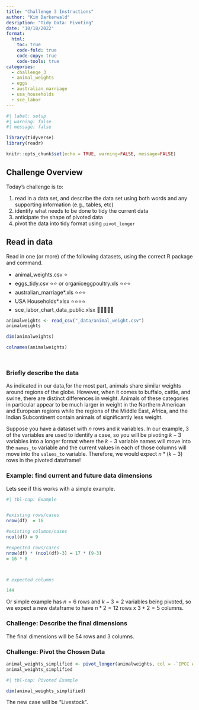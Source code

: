 ```yaml
---
title: "Challenge 3 Instructions"
author: "Kim Darkenwald"
desription: "Tidy Data: Pivoting"
date: "10/18/2022"
format:
  html:
    toc: true
    code-fold: true
    code-copy: true
    code-tools: true
categories:
  - challenge_3
  - animal_weights
  - eggs
  - australian_marriage
  - usa_households
  - sce_labor
---
```


```r
#| label: setup
#| warning: false
#| message: false

library(tidyverse)
library(readr)

knitr::opts_chunk$set(echo = TRUE, warning=FALSE, message=FALSE)
```

## Challenge Overview

Today's challenge is to:

1.  read in a data set, and describe the data set using both words and any supporting information (e.g., tables, etc)
2.  identify what needs to be done to tidy the current data
3.  anticipate the shape of pivoted data
4.  pivot the data into tidy format using `pivot_longer`

## Read in data

Read in one (or more) of the following datasets, using the correct R package and command.

-   animal_weights.csv ⭐
-   eggs_tidy.csv ⭐⭐ or organiceggpoultry.xls ⭐⭐⭐
-   australian_marriage\*.xls ⭐⭐⭐
-   USA Households\*.xlsx ⭐⭐⭐⭐
-   sce_labor_chart_data_public.xlsx 🌟🌟🌟🌟🌟

```r
animalweights <- read_csv("_data/animal_weight.csv")
animalweights

dim(animalweights)

colnames(animalweights)




```

### Briefly describe the data

As indicated in our data,for the most part, animals share similar weights around regions of the globe. However, when it comes to buffalo, cattle, and swine, there are distinct differences in weight.  Animals of these categories in particular appear to be much larger in weight in the Northern American and European regions while the regions of the Middle East, Africa, and the Indian Subcontinent contain animals of significantly less weight. 


Suppose you have a dataset with $n$ rows and $k$ variables. In our example, 3 of the variables are used to identify a case, so you will be pivoting $k-3$ variables into a longer format where the $k-3$ variable names will move into the `names_to` variable and the current values in each of those columns will move into the `values_to` variable. Therefore, we would expect $n * (k-3)$ rows in the pivoted dataframe!

### Example: find current and future data dimensions

Lets see if this works with a simple example.

```r
#| tbl-cap: Example


#existing rows/cases
nrow(df)  = 16

#existing columns/cases
ncol(df) = 9

#expected rows/cases
nrow(df) * (ncol(df)-3) = 17 * (9-3)
= 16 * 8



# expected columns 

144


```

Or simple example has $n = 6$ rows and $k - 3 = 2$ variables being pivoted, so we expect a new dataframe to have $n * 2 = 12$ rows x $3 + 2 = 5$ columns.

### Challenge: Describe the final dimensions

The final dimensions will be 54 rows and 3 columns.

### Challenge: Pivot the Chosen Data

```r
animal_weights_simplified <- pivot_longer(animalweights, col = -`IPCC Area`, names_to = "Livestock", values_to = "Weight")
animal_weights_simplified

```


```r
#| tbl-cap: Pivoted Example

dim(animal_weights_simplified)
```
The new case will be "Livestock".






